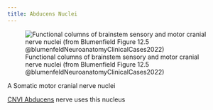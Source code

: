 ```yaml
---
title: Abducens Nuclei
---
```


![Functional columns of brainstem sensory and motor cranial nerve nuclei (from Blumenfield Figure 12.5 @blumenfeldNeuroanatomyClinicalCases2022)](/Alchemy Archive/Neuro/Neuroanatomy/Cranial Nerves/images/fig12.5 blumenfield CN nuclei.png)

A Somatic motor cranial nerve nuclei

[CNVI Abducens]({{< var ref-cn6.path >}}) nerve uses this nucleus